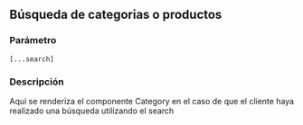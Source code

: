 
## Búsqueda de categorias o productos

### Parámetro
 `[...search]`

### Descripción
Aqui se renderiza el componente Category en el caso de que el cliente haya realizado una búsqueda utilizando el search
